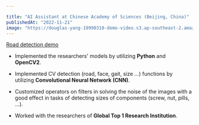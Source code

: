 ```yaml
---

title: "AI Assistant at Chinese Academy of Sciences (Beijing, China)"
publishedAt: "2022-11-21"
image: "https://douglas-yang-19990310-demo-video.s3.ap-southeast-2.amazonaws.com/road.png"
---
```

[Road detection demo](https://douglas-yang-19990310-demo-video.s3.ap-southeast-2.amazonaws.com/roaddetection.MP4)


- Implemented the researchers' models by utilizing **Python** and **OpenCV2**.

- Implemented CV detection (road, face, gait, size ...) functions by utilizing **Convolutional Neural Network (CNN)**.

- Customized operators on filters in solving the noise of the images with a good effect in tasks of detecting sizes of components (screw, nut, pills, ...).

- Worked with the researchers of **Global Top 1 Research Institution**.